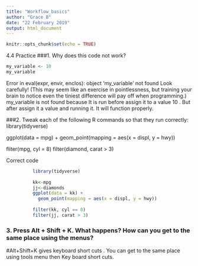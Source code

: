 ---
title: "Workflow_basics"
author: "Grace B"
date: "22 February 2019"
output: html_document
---

```{r setup, include=FALSE}
knitr::opts_chunk$set(echo = TRUE)
```



4.4 Practice
###1.	Why does this code not work?
```{r}
my_variable <- 10
my_variable
```

 Error in eval(expr, envir, enclos): object 'my_variable' not found
Look carefully! (This may seem like an exercise in pointlessness, but training your brain to notice even the tiniest difference will pay off when programming.)
 my_variable is not found because It is run before assign it to a value 10 . But after assign it a value and running it. It will function properly.
 
###2.	Tweak each of the following R commands so that they run correctly:
library(tidyverse)

ggplot(data = mpg) + 
  geom_point(mapping = aes(x = displ, y = hwy))

fliter(mpg, cyl = 8)
filter(diamond, carat > 3)

Correct code

```{r}  
		  library(tidyverse)
		  
		  kk<-mpg
		  jj<-diamonds
		  ggplot(data = kk) + 
		    geom_point(mapping = aes(x = displ, y = hwy))
		  
		  filter(kk, cyl == 8)
		  filter(jj, carat > 3)
```


### 3.	Press Alt + Shift + K. What happens? How can you get to the same place using the menus?
#Alt+Shift+K gives keyboard short cuts .
You can get to the same place using tools menu then Key board short cuts.
